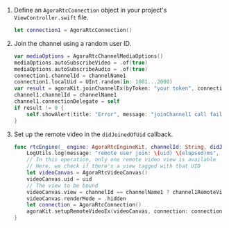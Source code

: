 1.  Define an `AgoraRtcConnection` object in your project's `ViewController.swift` file.

    ```swift
    let connection1 = AgoraRtcConnection()  
    ```

2.  Join the channel using a random user ID.

    ```swift
    var mediaOptions = AgoraRtcChannelMediaOptions()
    mediaOptions.autoSubscribeVideo = .of(true)
    mediaOptions.autoSubscribeAudio = .of(true)
    connection1.channelId = channelName1
    connection1.localUid = UInt.random(in: 1001...2000)
    var result = agoraKit.joinChannelEx(byToken: "your token", connection: connection1, delegate: channel1, mediaOptions: mediaOptions, joinSuccess: nil)
    channel1.channelId = channelName1
    channel1.connectionDelegate = self
    if result != 0 {
        self.showAlert(title: "Error", message: "joinChannel1 call failed: \(result), please check your params")
    }
    ```

3.  Set up the remote video in the `didJoinedOfUid` callback.

    ```swift
    func rtcEngine(_ engine: AgoraRtcEngineKit, channelId: String, didJoinedOfUid uid: UInt, elapsed: Int) {
        LogUtils.log(message: "remote user join: \(uid) \(elapsed)ms", level: .info)
        // In this operation, only one remote video view is available
        // Here, we check if there's a view tagged with that UID
        let videoCanvas = AgoraRtcVideoCanvas()
        videoCanvas.uid = uid
        // The view to be bound
        videoCanvas.view = channelId == channelName1 ? channel1RemoteVideo.videoView : channel2RemoteVideo.videoView
        videoCanvas.renderMode = .hidden
        let connection = AgoraRtcConnection()
        agoraKit.setupRemoteVideoEx(videoCanvas, connection: connection)
    }
    ```